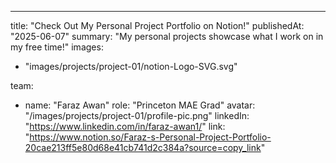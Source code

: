 ---
title: "Check Out My Personal Project Portfolio on Notion!"
publishedAt: "2025-06-07"
summary: "My personal projects showcase what I work on in my free time!"
images:
  - "images/projects/project-01/notion-Logo-SVG.svg"

team:
  - name: "Faraz Awan"
    role: "Princeton MAE Grad"
    avatar: "/images/projects/project-01/profile-pic.png"
    linkedIn: "https://www.linkedin.com/in/faraz-awan1/"
link: "https://www.notion.so/Faraz-s-Personal-Project-Portfolio-20cae213ff5e80d68e41cb741d2c384a?source=copy_link"